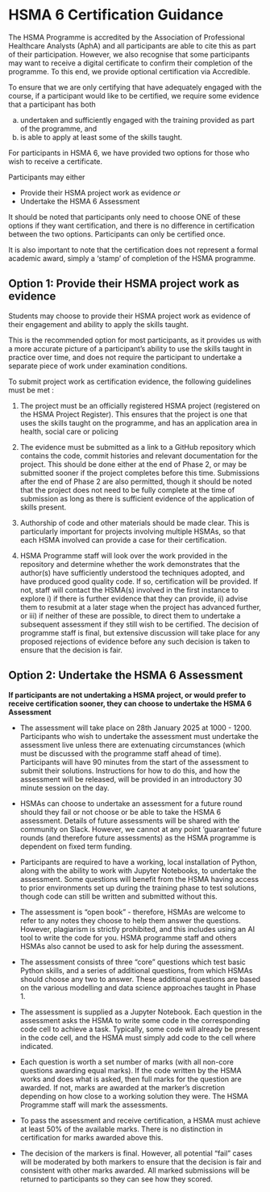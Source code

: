 # HSMA 6 Certification Guidance

The HSMA Programme is accredited by the Association of Professional Healthcare Analysts (AphA) and all participants are able to cite this as part of their participation.  However, we also recognise that some participants may want to receive a digital certificate to confirm their completion of the programme.  To this end, we provide optional certification via Accredible.

To ensure that we are only certifying that have adequately engaged with the course, if a participant would like to be certified, we require some evidence that a participant has both

a) undertaken and sufficiently engaged with the training provided as part of the programme, and
b) is able to apply at least some of the skills taught.

For participants in HSMA 6, we have provided two options for those who wish to receive a certificate.

:::{.callout-tip}
Participants may either

- Provide their HSMA project work as evidence
*or*
- Undertake the HSMA 6 Assessment
:::

 It should be noted that participants only need to choose ONE of these options if they want certification, and there is no difference in certification between the two options.  Participants can only be certified once.

:::{.callout-note}
It is also important to note that the certification does not represent a formal academic award, simply a ‘stamp’ of completion of the HSMA programme.
:::

## Option 1: Provide their HSMA project work as evidence

Students may choose to provide their HSMA project work as evidence of their engagement and ability to apply the skills taught.

:::{.callout-tip}

This is the recommended option for most participants, as it provides us with a more accurate picture of a participant’s ability to use the skills taught in practice over time, and does not require the participant to undertake a separate piece of work under examination conditions.

:::

To submit project work as certification evidence, the following guidelines must be met :

1. The project must be an officially registered HSMA project (registered on the HSMA Project Register).  This ensures that the project is one that uses the skills taught on the programme, and has an application area in health, social care or policing

2. The evidence must be submitted as a link to a GitHub repository which contains the code, commit histories and relevant documentation for the project.  This should be done either at the end of Phase 2, or may be submitted sooner if the project completes before this time.  Submissions after the end of Phase 2 are also permitted, though it should be noted that the project does not need to be fully complete at the time of submission as long as there is sufficient evidence of the application of skills present.

3. Authorship of code and other materials should be made clear.  This is particularly important for projects involving multiple HSMAs, so that each HSMA involved can provide a case for their certification.

4. HSMA Programme staff will look over the work provided in the repository and determine whether the work demonstrates that the author(s) have sufficiently understood the techniques adopted, and have produced good quality code.  If so, certification will be provided.  If not, staff will contact the HSMA(s) involved in the first instance to explore i) if there is further evidence that they can provide, ii) advise them to resubmit at a later stage when the project has advanced further, or iii) if neither of these are possible, to direct them to undertake a subsequent assessment if they still wish to be certified.  The decision of programme staff is final, but extensive discussion will take place for any proposed rejections of evidence before any such decision is taken to ensure that the decision is fair.


## Option 2: Undertake the HSMA 6 Assessment

**If participants are not undertaking a HSMA project, or would prefer to receive certification sooner, they can choose to undertake the HSMA 6 Assessment**


-  The assessment will take place on 28th January 2025 at 1000 - 1200.  Participants who wish to undertake the assessment must undertake the assessment live unless there are extenuating circumstances (which must be discussed with the programme staff ahead of time).  Participants will have 90 minutes from the start of the assessment to submit their solutions.  Instructions for how to do this, and how the assessment will be released, will be provided in an introductory 30 minute session on the day.

- HSMAs can choose to undertake an assessment for a future round should they fail or not choose or be able to take the HSMA 6 assessment.  Details of future assessments will be shared with the community on Slack.  However, we cannot at any point ‘guarantee’ future rounds (and therefore future assessments) as the HSMA programme is dependent on fixed term funding.

- Participants are required to have a working, local installation of Python, along with the ability to work with Jupyter Notebooks, to undertake the assessment.  Some questions will benefit from the HSMA having access to prior environments set up during the training phase to test solutions, though code can still be written and submitted without this.

- The assessment is “open book” - therefore, HSMAs are welcome to refer to any notes they choose to help them answer the questions.  However, plagiarism is strictly prohibited, and this includes using an AI tool to write the code for you.  HSMA programme staff and others HSMAs also cannot be used to ask for help during the assessment.

- The assessment consists of three “core” questions which test basic Python skills, and a series of additional questions, from which HSMAs should choose any two to answer.  These additional questions are based on the various modelling and data science approaches taught in Phase 1.

- The assessment is supplied as a Jupyter Notebook.  Each question in the assessment asks the HSMA to write some code in the corresponding code cell to achieve a task.  Typically, some code will already be present in the code cell, and the HSMA must simply add code to the cell where indicated.

- Each question is worth a set number of marks (with all non-core questions awarding equal marks).  If the code written by the HSMA works and does what is asked, then full marks for the question are awarded.  If not, marks are awarded at the marker’s discretion depending on how close to a working solution they were.  The HSMA Programme staff will mark the assessments.

- To pass the assessment and receive certification, a HSMA must achieve at least 50% of the available marks.  There is no distinction in certification for marks awarded above this.

- The decision of the markers is final.  However, all potential “fail” cases will be moderated by both markers to ensure that the decision is fair and consistent with other marks awarded.  All marked submissions will be returned to participants so they can see how they scored.
